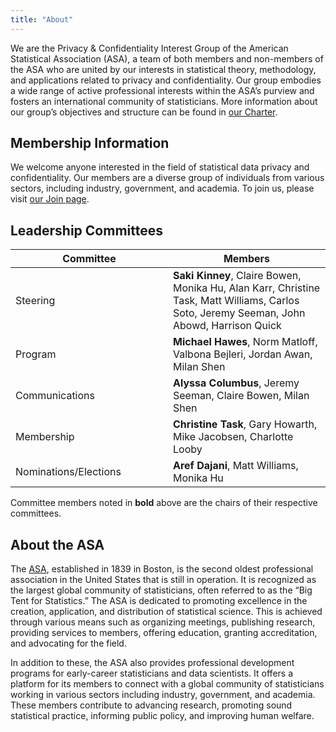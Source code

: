 ```yaml
---
title: "About"
---
```


We are the Privacy & Confidentiality Interest Group of the American Statistical Association (ASA), a team of both members and non-members of the ASA who are united by our interests in statistical theory, methodology, and applications related to privacy and confidentiality. Our group embodies a wide range of active professional interests within the ASA’s purview and fosters an international community of statisticians. More information about our group's objectives and structure can be found in [our Charter](https://docs.google.com/document/d/1wguUYj4Xaod9zodN1XKmaREFDtUJ0itL/edit?usp=sharing&ouid=113853387019833133266&rtpof=true&sd=true).

## Membership Information

We welcome anyone interested in the field of statistical data privacy and confidentiality. Our members are a diverse group of individuals from various sectors, including industry, government, and academia. To join us, please visit [our Join page](https://PrivacyConfidentialityIG.github.io/join.html).

## Leadership Committees

| Committee | Members |
|------|------|
| Steering | **Saki Kinney**, Claire Bowen, Monika Hu, Alan Karr, Christine Task, Matt Williams, Carlos Soto, Jeremy Seeman, John Abowd, Harrison Quick |
| Program | **Michael Hawes**, Norm Matloff, Valbona Bejleri, Jordan Awan, Milan Shen |
| Communications | **Alyssa Columbus**, Jeremy Seeman, Claire Bowen, Milan Shen |
| Membership | **Christine Task**, Gary Howarth, Mike Jacobsen, Charlotte Looby |
| Nominations/Elections | **Aref Dajani**, Matt Williams, Monika Hu |

Committee members noted in **bold** above are the chairs of their respective committees.

## About the ASA

The [ASA](https://www.amstat.org/), established in 1839 in Boston, is the second oldest professional association in the United States that is still in operation. It is recognized as the largest global community of statisticians, often referred to as the "Big Tent for Statistics." The ASA is dedicated to promoting excellence in the creation, application, and distribution of statistical science. This is achieved through various means such as organizing meetings, publishing research, providing services to members, offering education, granting accreditation, and advocating for the field.

In addition to these, the ASA also provides professional development programs for early-career statisticians and data scientists. It offers a platform for its members to connect with a global community of statisticians working in various sectors including industry, government, and academia. These members contribute to advancing research, promoting sound statistical practice, informing public policy, and improving human welfare.
